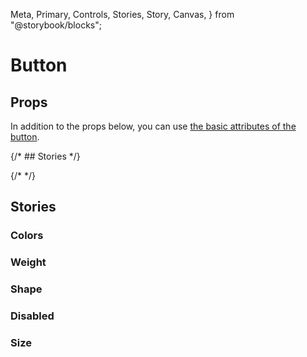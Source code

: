   Meta,
  Primary,
  Controls,
  Stories,
  Story,
  Canvas,
} from "@storybook/blocks";

<Meta of={ButtonStories} />

# Button

<Primary />

## Props

In addition to the props below, you can use [the basic attributes of the button](https://developer.mozilla.org/en-US/docs/Web/HTML/Element/button).

<Controls />

{/* ## Stories */}

{/* <Stories /> */}

## Stories

### Colors

<Canvas>
  <Story of={ButtonStories.PrimaryColor} />
  <Story of={ButtonStories.SecondaryColor} />
  <Story of={ButtonStories.BlackColor} />
  <Story of={ButtonStories.SuccessColor} />
  <Story of={ButtonStories.WarningColor} />
  <Story of={ButtonStories.DangerColor} />
</Canvas>

### Weight

<Canvas>
  <Story of={ButtonStories.OutlinedWeight} />
  <Story of={ButtonStories.InlineWeight} />
  <Story of={ButtonStories.GhostWeight} />
</Canvas>

### Shape

<Canvas>
  <Story of={ButtonStories.SqureShape} />
  <Story of={ButtonStories.CircleShape} />
</Canvas>

### Disabled

<Canvas>
  <Story of={ButtonStories.Disabled} />
</Canvas>

### Size

<Canvas>
  <Story of={ButtonStories.SmallestSize} />
  <Story of={ButtonStories.SmallerSize} />
  <Story of={ButtonStories.MediumSize} />
  <Story of={ButtonStories.LargerSize} />
  <Story of={ButtonStories.LargestSize} />
</Canvas>
